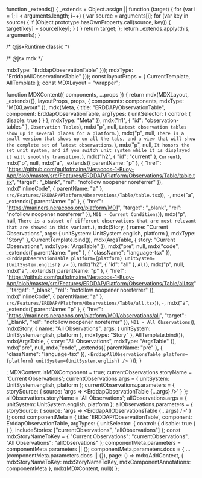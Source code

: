 function _extends() { _extends = Object.assign || function (target) { for (var i = 1; i < arguments.length; i++) { var source = arguments[i]; for (var key in source) { if (Object.prototype.hasOwnProperty.call(source, key)) { target[key] = source[key]; } } } return target; }; return _extends.apply(this, arguments); }

/* @jsxRuntime classic */

/* @jsx mdx */

  mdxType: "ErddapObservationTable"
}));
  mdxType: "ErddapAllObservationsTable"
}));
const layoutProps = {
  CurrentTemplate,
  AllTemplate
};
const MDXLayout = "wrapper";

function MDXContent({
  components,
  ...props
}) {
  return mdx(MDXLayout, _extends({}, layoutProps, props, {
    components: components,
    mdxType: "MDXLayout"
  }), mdx(Meta, {
    title: "ERDDAP/ObservationTable",
    component: ErddapObservationTable,
    argTypes: {
      unitSelector: {
        control: {
          disable: true
        }
      }
    },
    mdxType: "Meta"
  }), mdx("h1", {
    "id": "observation-tables"
  }, `Observation Tables`), mdx("p", null, `Latest observation tables show up in several places for a platform.`), mdx("p", null, `There is a small version that shows up on all the tabs,
and a view that will show the complete set of latest observations.`), mdx("p", null, `It honors the set unit system, and if you switch
unit system while it is displayed it will smoothly transition.`), mdx("h2", {
    "id": "current"
  }, `Current`), mdx("p", null, mdx("a", _extends({
    parentName: "p"
  }, {
    "href": "https://github.com/gulfofmaine/Neracoos-1-Buoy-App/blob/master/src/Features/ERDDAP/Platform/Observations/Table/table.tsx",
    "target": "_blank",
    "rel": "nofollow noopener noreferrer"
  }), mdx("inlineCode", {
    parentName: "a"
  }, `src/Features/ERDDAP/Platform/Observations/Table/table.tsx`)), ` - `, mdx("a", _extends({
    parentName: "p"
  }, {
    "href": "https://mariners.neracoos.org/platform/M01",
    "target": "_blank",
    "rel": "nofollow noopener noreferrer"
  }), `M01 - Current Conditions`)), mdx("p", null, `There is a subset of different observations that are most relevant that are showed in this variant.`), mdx(Story, {
    name: "Current Observations",
    args: {
      unitSystem: UnitSystem.english,
      platform
    },
    mdxType: "Story"
  }, CurrentTemplate.bind()), mdx(ArgsTable, {
    story: "Current Observations",
    mdxType: "ArgsTable"
  }), mdx("pre", null, mdx("code", _extends({
    parentName: "pre"
  }, {
    "className": "language-tsx"
  }), `<ErddapObservationTable platform={platform} unitSystem={UnitSystem.english} />
`)), mdx("h2", {
    "id": "all"
  }, `All`), mdx("p", null, mdx("a", _extends({
    parentName: "p"
  }, {
    "href": "https://github.com/gulfofmaine/Neracoos-1-Buoy-App/blob/master/src/Features/ERDDAP/Platform/Observations/Table/all.tsx",
    "target": "_blank",
    "rel": "nofollow noopener noreferrer"
  }), mdx("inlineCode", {
    parentName: "a"
  }, `src/Features/ERDDAP/Platform/Observations/Table/all.tsx`)), ` - `, mdx("a", _extends({
    parentName: "p"
  }, {
    "href": "https://mariners.neracoos.org/platform/M01/observations/all",
    "target": "_blank",
    "rel": "nofollow noopener noreferrer"
  }), `M01 - All Observations`)), mdx(Story, {
    name: "All Observations",
    args: {
      unitSystem: UnitSystem.english,
      platform
    },
    mdxType: "Story"
  }, AllTemplate.bind()), mdx(ArgsTable, {
    story: "All Observations",
    mdxType: "ArgsTable"
  }), mdx("pre", null, mdx("code", _extends({
    parentName: "pre"
  }, {
    "className": "language-tsx"
  }), `<ErddapAllObservationsTable platform={platform} unitSystem={UnitSystem.english} />
`)));
}

;
MDXContent.isMDXComponent = true;
currentObservations.storyName = 'Current Observations';
currentObservations.args = {
  unitSystem: UnitSystem.english,
  platform
};
currentObservations.parameters = {
  storySource: {
    source: 'args => <ErddapObservationTable {...args} />'
  }
};
allObservations.storyName = 'All Observations';
allObservations.args = {
  unitSystem: UnitSystem.english,
  platform
};
allObservations.parameters = {
  storySource: {
    source: 'args => <ErddapAllObservationsTable {...args} />'
  }
};
const componentMeta = {
  title: 'ERDDAP/ObservationTable',
  component: ErddapObservationTable,
  argTypes: {
    unitSelector: {
      control: {
        disable: true
      }
    }
  },
  includeStories: ["currentObservations", "allObservations"]
};
const mdxStoryNameToKey = {
  "Current Observations": "currentObservations",
  "All Observations": "allObservations"
};
componentMeta.parameters = componentMeta.parameters || {};
componentMeta.parameters.docs = { ...(componentMeta.parameters.docs || {}),
  page: () => mdx(AddContext, {
    mdxStoryNameToKey: mdxStoryNameToKey,
    mdxComponentAnnotations: componentMeta
  }, mdx(MDXContent, null))
};